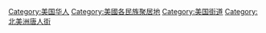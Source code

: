 [[Category:美国华人|Category:美国华人]]
[[Category:美國各民族聚居地|Category:美國各民族聚居地]]
[[Category:美国街道|Category:美国街道]]
[[Category:北美洲唐人街|Category:北美洲唐人街]]